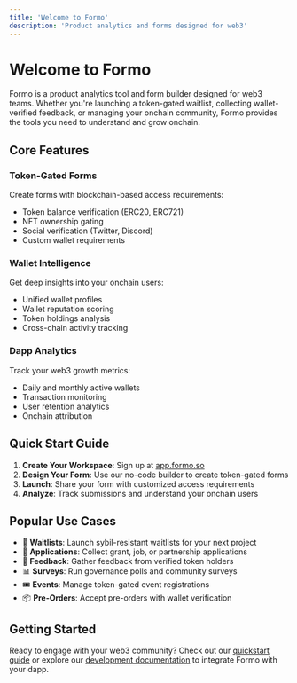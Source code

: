 ```yaml
---
title: 'Welcome to Formo'
description: 'Product analytics and forms designed for web3'
---
```


# Welcome to Formo

Formo is a product analytics tool and form builder designed for web3 teams. Whether you're launching a token-gated waitlist, collecting wallet-verified feedback, or managing your onchain community, Formo provides the tools you need to understand and grow onchain.

## Core Features

### Token-Gated Forms

Create forms with blockchain-based access requirements:

-   Token balance verification (ERC20, ERC721)
-   NFT ownership gating
-   Social verification (Twitter, Discord)
-   Custom wallet requirements

### Wallet Intelligence

Get deep insights into your onchain users:

-   Unified wallet profiles
-   Wallet reputation scoring
-   Token holdings analysis
-   Cross-chain activity tracking

### Dapp Analytics

Track your web3 growth metrics:

-   Daily and monthly active wallets
-   Transaction monitoring
-   User retention analytics
-   Onchain attribution

## Quick Start Guide

1. **Create Your Workspace**: Sign up at [app.formo.so](https://app.formo.so)
2. **Design Your Form**: Use our no-code builder to create token-gated forms
3. **Launch**: Share your form with customized access requirements
4. **Analyze**: Track submissions and understand your onchain users

## Popular Use Cases

-   🏁 **Waitlists**: Launch sybil-resistant waitlists for your next project
-   📝 **Applications**: Collect grant, job, or partnership applications
-   💬 **Feedback**: Gather feedback from verified token holders
-   📊 **Surveys**: Run governance polls and community surveys
-   🎟️ **Events**: Manage token-gated event registrations
-   📦 **Pre-Orders**: Accept pre-orders with wallet verification

## Getting Started

Ready to engage with your web3 community? Check out our [quickstart guide](/quickstart) or explore our [development documentation](/api-reference/introduction) to integrate Formo with your dapp.
